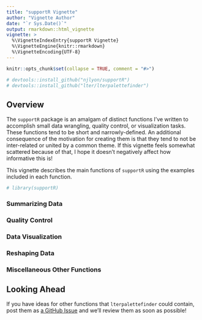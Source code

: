 ```yaml
---
title: "supportR Vignette"
author: "Vignette Author"
date: "`r Sys.Date()`"
output: rmarkdown::html_vignette
vignette: >
  %\VignetteIndexEntry{supportR Vignette}
  %\VignetteEngine{knitr::rmarkdown}
  %\VignetteEncoding{UTF-8}
---
```


```r
knitr::opts_chunk$set(collapse = TRUE, comment = "#>")
```

```r
# devtools::install_github("njlyon/supportR")
# devtools::install_github("lter/lterpalettefinder")
```

## Overview

The `supportR` package is an amalgam of distinct functions I've written to accomplish small data wrangling, quality control, or visualization tasks. These functions tend to be short and narrowly-defined. An additional consequence of the motivation for creating them is that they tend to not be inter-related or united by a common theme. If this vignette feels somewhat scattered because of that, I hope it doesn't negatively affect how informative this is!

This vignette describes the main functions of `supportR` using the examples included in each function.

```r
# library(supportR)
```

### Summarizing Data



### Quality Control



### Data Visualization



### Reshaping Data



### Miscellaneous Other Functions



## Looking Ahead

If you have ideas for other functions that `lterpalettefinder` could contain, post them as [a GitHub Issue](https://github.com/njlyon0/supportR/issues) and we'll review them as soon as possible!
